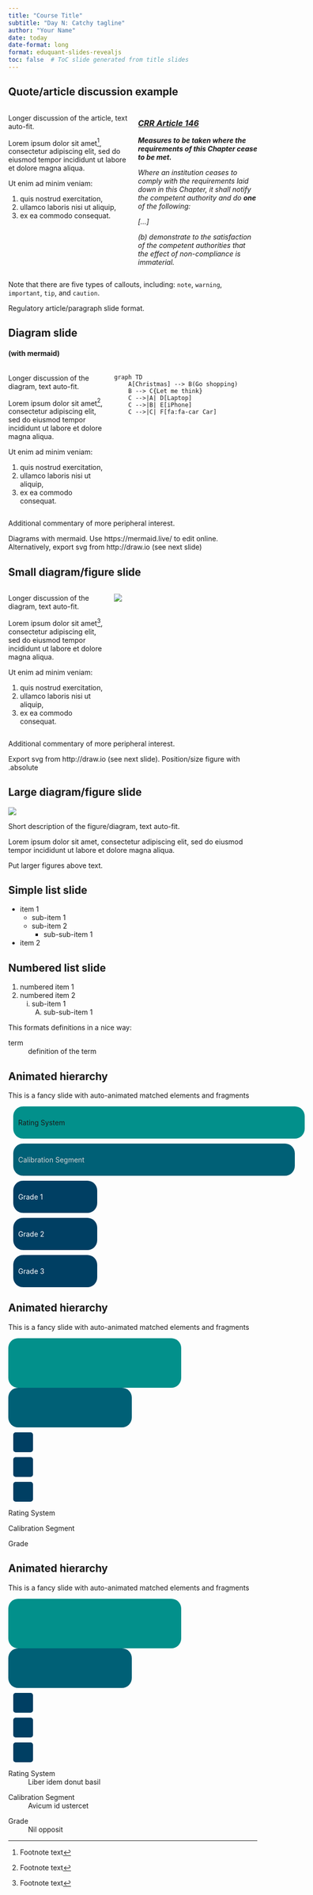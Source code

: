 ```yaml
---
title: "Course Title"
subtitle: "Day N: Catchy tagline"
author: "Your Name"
date: today
date-format: long
format: eduquant-slides-revealjs
toc: false  # ToC slide generated from title slides
---
```



## Quote/article discussion example

:::: {.columns}

::: {.column width="50%" .r-fit-text}
Longer discussion of the article, text auto-fit. 

Lorem ipsum dolor sit amet^[Footnote text], consectetur adipiscing elit, sed do eiusmod tempor incididunt ut labore et dolore magna aliqua. 

Ut enim ad minim veniam:

 1. quis nostrud exercitation,
 1. ullamco laboris nisi ut aliquip,
 1. ex ea commodo consequat. 

:::

::: {.column width="50%" .r-fit-text }
:::{.callout-note icon=false collapse="false" appearance="simple"}

### [*CRR Article 146*](https://www.eba.europa.eu/regulation-and-policy/single-rulebook/interactive-single-rulebook/1478)

***Measures to be taken where the requirements of this Chapter cease to be met.***
 
*Where an institution ceases to comply with the requirements laid down in this Chapter, it shall notify the competent authority and do **one** of the following:* 

*[...]*

*(b) demonstrate to the satisfaction of the competent authorities that the effect of non-compliance is immaterial.*
:::
:::

::::

:::{.callout-warning}
Note that there are five types of callouts, including:
`note`, `warning`, `important`, `tip`, and `caution`.
:::


::: {.notes}
Regulatory article/paragraph slide format.
:::

## Diagram slide 
#### (with mermaid)

:::: {.columns}

::: {.column width="40%" .r-fit-text}
Longer discussion of the diagram, text auto-fit. 

Lorem ipsum dolor sit amet^[Footnote text], consectetur adipiscing elit, sed do eiusmod tempor incididunt ut labore et dolore magna aliqua. 

Ut enim ad minim veniam:

 1. quis nostrud exercitation,
 1. ullamco laboris nisi ut aliquip,
 1. ex ea commodo consequat. 

:::

::: {.column width="60%" .r-fit-text }

```mermaid
graph TD
    A[Christmas] --> B(Go shopping)
    B --> C{Let me think}
    C -->|A| D[Laptop]
    C -->|B| E[iPhone]
    C -->|C| F[fa:fa-car Car]
```

:::

::::

::: aside
Additional commentary of more peripheral interest.
:::

::: {.notes}
Diagrams with mermaid. Use https://mermaid.live/ to edit online. Alternatively, export svg from http://draw.io (see next slide)
:::

## Small diagram/figure slide 

:::: {.columns}

::: {.column width="40%" .r-fit-text}
Longer discussion of the diagram, text auto-fit. 

Lorem ipsum dolor sit amet^[Footnote text], consectetur adipiscing elit, sed do eiusmod tempor incididunt ut labore et dolore magna aliqua. 

Ut enim ad minim veniam:

 1. quis nostrud exercitation,
 1. ullamco laboris nisi ut aliquip,
 1. ex ea commodo consequat. 

:::

::: {.column width="60%" }  

![](irb-diagram.svg){.absolute top=33%}

:::

::::

::: aside
Additional commentary of more peripheral interest.
:::

::: {.notes}
Export svg from http://draw.io (see next slide). Position/size figure with .absolute
:::



## Large diagram/figure slide 


![](irb-diagram-large.svg){fig-align="center"}

:::{.r-fit-text}
Short description of the figure/diagram, text auto-fit. 

Lorem ipsum dolor sit amet, consectetur adipiscing elit, sed do eiusmod tempor incididunt ut labore et dolore magna aliqua. 
:::


::: {.notes}
Put larger figures above text.
:::


## Simple list slide

* item 1
    + sub-item 1
    + sub-item 2
        - sub-sub-item 1
* item 2

## Numbered list slide 

1. numbered item 1
2. numbered item 2
    i) sub-item 1
         A.  sub-sub-item 1

This formats definitions in a nice way:

term
: definition of the term






## Animated hierarchy {auto-animate=true auto-animate-easing="ease"}

This is a fancy slide with auto-animated matched elements and fragments


::: {.r-vstack}
::: {data-id="box1" style="background: #02908b; width: 570px; height: auto; border-radius: 20px;margin: 10px; padding: 10px"}
:::{data-id="text1"} 
Rating System
:::
:::

::: {data-id="box2" style="background: #006076; color: lightgrey; width: 550px; height: auto; border-radius: 20px; margin: 10px ; padding: 10px"}
::: {data-id="text2"}
Calibration Segment
:::
:::

::: {.r-hstack}
::: {data-id="box3" style="background: #003f63; color: white; width: 150px; height: auto; border-radius: 20px; margin: 10px ; padding: 10px"}
::: {data-id="text3"}
Grade 1
:::
:::

::: {data-id="box4" style="background: #003f63; color: white; width: 150px; height: auto; border-radius: 20px; margin: 10px ; padding: 10px"}
Grade 2
:::

::: {data-id="box5" style="background: #003f63; color: white; width: 150px; height: auto; border-radius: 20px; margin: 10px ; padding: 10px"}
Grade 3
:::
:::

:::

## Animated hierarchy {auto-animate=true auto-animate-easing="ease"}

This is a fancy slide with auto-animated matched elements and fragments


::: {.r-stack}
::: {data-id="box1" style="background: #02908b; width: 350px; height: 100px; border-radius: 20px;"}
:::

::: {data-id="box2" style="background: #006076; width: 250px; height: 80px; border-radius: 20px;"}
:::

::: {.r-hstack}

::: {data-id="box3" style="background: #003f63; width: 40px; height: 40px; border-radius: 5px;margin:10px"}
:::
::: {data-id="box4" style="background: #003f63; width: 40px; height: 40px; border-radius: 5px;margin:10px"}
:::
::: {data-id="box5" style="background: #003f63; width: 40px; height: 40px; border-radius: 5px;margin:10px"}
:::
:::
:::

::: {data-id="text1"}
Rating System
:::

::: {data-id="text2"}
Calibration Segment
:::

::: {data-id="text3"}
Grade
:::

## Animated hierarchy {auto-animate=true auto-animate-easing="ease-out"}

This is a fancy slide with auto-animated matched elements and fragments


::: {.r-stack}
::: {data-id="box1" style="background: #02908b; width: 350px; height: 100px; border-radius: 20px;"}
:::

::: {data-id="box2" style="background: #006076; width: 250px; height: 80px; border-radius: 20px;"}
:::

::: {.r-hstack}

::: {data-id="box3" style="background: #003f63; width: 40px; height: 40px; border-radius: 5px;margin:10px"}
:::
::: {data-id="box4" style="background: #003f63; width: 40px; height: 40px; border-radius: 5px;margin:10px"}
:::
::: {data-id="box5" style="background: #003f63; width: 40px; height: 40px; border-radius: 5px;margin:10px"}
:::
:::
:::

::: {data-id="text1"}
Rating System
: Liber idem donut basil
:::

::: {data-id="text2"}
Calibration Segment
: Avicum id ustercet
:::

::: {data-id="text3"}
Grade
: Nil opposit
:::